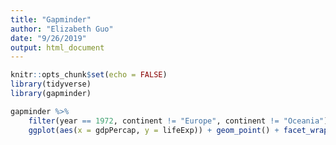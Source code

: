 ```yaml
---
title: "Gapminder"
author: "Elizabeth Guo"
date: "9/26/2019"
output: html_document
---
```


```r
knitr::opts_chunk$set(echo = FALSE)
library(tidyverse)
library(gapminder)
```


```r

gapminder %>% 
    filter(year == 1972, continent != "Europe", continent != "Oceania") %>% 
    ggplot(aes(x = gdpPercap, y = lifeExp)) + geom_point() + facet_wrap(~ continent)

```

